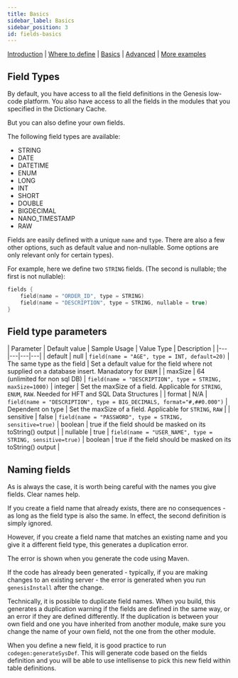 ```yaml
---
title: Basics
sidebar_label: Basics
sidebar_position: 3
id: fields-basics
---
```


[Introduction](/creating-applications/defining-your-application/data-model/fields/fields)  | [Where to define](/creating-applications/defining-your-application/data-model/fields/fields-where-to-define/) | [Basics](/creating-applications/defining-your-application/data-model/fields/fields-basics/) |  [Advanced](/creating-applications/defining-your-application/data-model/fields/fields-advanced/) | [More examples](/creating-applications/defining-your-application/data-model/fields/fields-examples/) 


## Field Types

By default, you have access to all the field definitions in the Genesis low-code platform. You also have access to all the fields in the modules that you specified in the Dictionary Cache.

But you can also define your own fields.

The following field types are available:

* STRING
* DATE
* DATETIME
* ENUM
* LONG
* INT
* SHORT
* DOUBLE
* BIGDECIMAL
* NANO_TIMESTAMP
* RAW

Fields are easily defined with a unique `name` and `type`. There are also a few other options, such as default value and non-nullable. Some options are only relevant only for certain types).

For example, here we define two `STRING` fields. (The second is nullable; the first is not nullable):

```kotlin
fields {
    field(name = "ORDER_ID", type = STRING)
    field(name = "DESCRIPTION", type = STRING, nullable = true)
}
```
## Field type parameters

| Parameter | Default value | Sample Usage | Value Type | Description |
|---|---|---|---|
| default | null | `field(name = "AGE", type = INT, default=20)` | The same type as the field | Set a default value for the field where not supplied on a database insert. Manadatory for `ENUM` |
| maxSize | 64 (unlimited for non sql DB) | `field(name = "DESCRIPTION", type = STRING, maxSize=1000)` | integer | Set the maxSize of a field. Applicable for `STRING`, `ENUM`, `RAW`. Needed for HFT and SQL Data Structures |
| format | N/A | `field(name = "DESCRIPTION", type = BIG_DECIMALS, format="#,##0.000")` | Dependent on type | Set the maxSize of a field. Applicable for `STRING`, `RAW`  |
| sensitive | false | `field(name = "PASSWORD", type = STRING, sensitive=true)` | boolean | true if the field should be masked on its toString() output  |
| nullable | true | `field(name = "USER_NAME", type = STRING, sensitive=true)` | boolean | true if the field should be masked on its toString() output  |

## Naming fields

As is always the case, it is worth being careful with the names you give fields. Clear names help.

If you create a field name that already exists, there are no consequences - as long as the field type is also the same. In effect, the second definition is simply ignored.

However, if you create a field name that matches an existing name and you give it a different field type, this generates a duplication error.

The error is shown when you generate the code using Maven.

If the code has already been generated - typically, if you are making changes to an existing server - the error is generated when you run `genesisInstall` after the change.

Technically, it is possible to duplicate field names. When you build, this generates a duplication warning if the fields are defined in the same way, or an error if they are defined differently. If the duplication is between your own field and one you have inherited from another module, make sure you change the name of your own field, not the one from the other module.

When you define a new field, it is good practice to run `codegen:generateSysDef`. This will generate code based on the fields definition and you will be able to use intellisense to pick this new field within table definitions.

